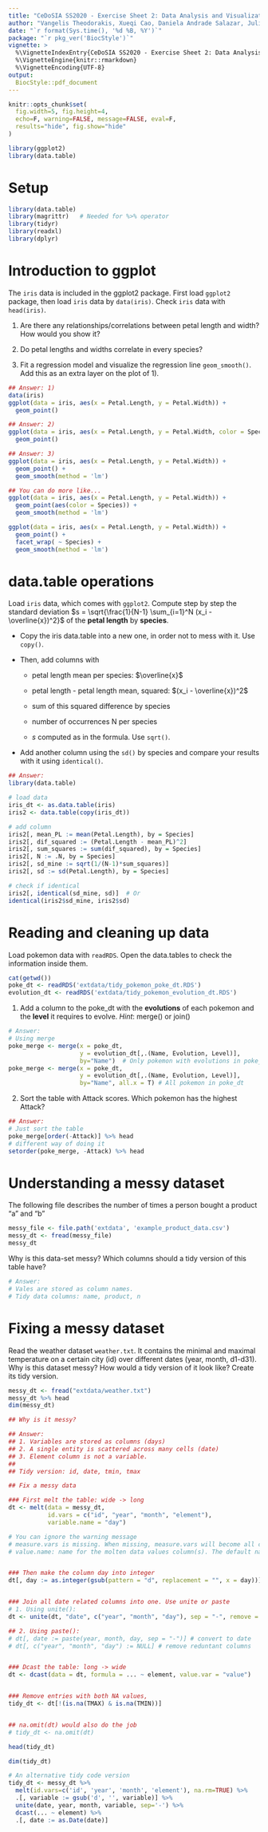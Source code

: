 ```yaml
---
title: "CeDoSIA SS2020 - Exercise Sheet 2: Data Analysis and Visualization"
author: "Vangelis Theodorakis, Xueqi Cao, Daniela Andrade Salazar, Julien Gagneur"
date: "`r format(Sys.time(), '%d %B, %Y')`"
package: "`r pkg_ver('BiocStyle')`"
vignette: >
  %\VignetteIndexEntry{CeDoSIA SS2020 - Exercise Sheet 2: Data Analysis and Visualization}
  %\VignetteEngine{knitr::rmarkdown}
  %\VignetteEncoding{UTF-8}
output: 
  BiocStyle::pdf_document
---
```

  
```r
knitr::opts_chunk$set(
  fig.width=5, fig.height=4, 
  echo=F, warning=FALSE, message=FALSE, eval=F,
  results="hide", fig.show="hide"
)

library(ggplot2)
library(data.table)
```

# Setup

```r
library(data.table)
library(magrittr)   # Needed for %>% operator
library(tidyr)
library(readxl)
library(dplyr)
```


# Introduction to ggplot
The `iris` data is included in the ggplot2 package. First load `ggplot2` package, then load `iris` data by `data(iris)`. Check `iris` data with `head(iris)`. 

1) Are there any relationships/correlations between petal length and width? How would you show it?

2) Do petal lengths and widths correlate in every species?

3) Fit a regression model and visualize the regression line `geom_smooth()`. Add this as an extra layer on the plot of 1).


```r
## Answer: 1)
data(iris)
ggplot(data = iris, aes(x = Petal.Length, y = Petal.Width)) +
  geom_point() 
```


```r
## Answer: 2)
ggplot(data = iris, aes(x = Petal.Length, y = Petal.Width, color = Species)) +
  geom_point()
```

```r
## Answer: 3)
ggplot(data = iris, aes(x = Petal.Length, y = Petal.Width)) +
  geom_point() +
  geom_smooth(method = 'lm')
```

```r
## You can do more like...
ggplot(data = iris, aes(x = Petal.Length, y = Petal.Width)) +
  geom_point(aes(color = Species)) +
  geom_smooth(method = 'lm')

ggplot(data = iris, aes(x = Petal.Length, y = Petal.Width)) +
  geom_point() +
  facet_wrap( ~ Species) +
  geom_smooth(method = 'lm')
```

# data.table operations
Load `iris` data, which comes with `ggplot2`. Compute step by step the standard deviation $s = \sqrt{\frac{1}{N-1} \sum_{i=1}^N (x_i - \overline{x})^2}$ of the **petal length** by **species**.

* Copy the iris data.table into a new one, in order not to mess with it. Use ``copy()``.

* Then, add columns with

    + petal length mean per species: $\overline{x}$
 
    + petal length - petal length mean, squared: $(x_i - \overline{x})^2$

    + sum of this squared difference by species
 
    + number of occurrences N per species
 
    + $s$ computed as in the formula. Use ``sqrt()``.
 
* Add another column using the ``sd()`` by species and compare your results with it using ``identical()``.

```r
## Answer: 
library(data.table)

# load data
iris_dt <- as.data.table(iris)
iris2 <- data.table(copy(iris_dt))

# add column
iris2[, mean_PL := mean(Petal.Length), by = Species]
iris2[, dif_squared := (Petal.Length - mean_PL)^2]
iris2[, sum_squares := sum(dif_squared), by = Species]
iris2[, N := .N, by = Species]
iris2[, sd_mine := sqrt(1/(N-1)*sum_squares)]
iris2[, sd := sd(Petal.Length), by = Species]

# check if identical
iris2[, identical(sd_mine, sd)]  # Or 
identical(iris2$sd_mine, iris2$sd)
```


# Reading and cleaning up data
Load pokemon data with `readRDS`. Open the data.tables to check the information inside them.
```r
cat(getwd())
poke_dt <- readRDS('extdata/tidy_pokemon_poke_dt.RDS')
evolution_dt <- readRDS('extdata/tidy_pokemon_evolution_dt.RDS')
```

1. Add a column to the poke_dt with the **evolutions** of each pokemon and the **level** it requires to evolve.
*Hint*: merge() or join()
```r
# Answer: 
# Using merge
poke_merge <- merge(x = poke_dt, 
                    y = evolution_dt[,.(Name, Evolution, Level)], 
                    by="Name")  # Only pokemon with evolutions in poke_dt
poke_merge <- merge(x = poke_dt, 
                    y = evolution_dt[,.(Name, Evolution, Level)], 
                    by="Name", all.x = T) # All pokemon in poke_dt 
```

2. Sort the table with Attack scores. Which pokemon has the highest Attack? 
```r
## Answer: 
# Just sort the table
poke_merge[order(-Attack)] %>% head
# different way of doing it
setorder(poke_merge, -Attack) %>% head
```

# Understanding a messy dataset


The following file describes the number of times a person bought a product "a" and "b"

```r
messy_file <- file.path('extdata', 'example_product_data.csv')
messy_dt <- fread(messy_file)
messy_dt
```

Why is this data-set messy? Which columns should a tidy version of this table have?

```r
# Answer: 
# Vales are stored as column names. 
# Tidy data columns: name, product, n
```

# Fixing a messy dataset

Read the weather dataset `weather.txt`. It contains the minimal and maximal temperature on a certain city (id) over different dates (year, month, d1-d31). Why is this dataset messy? How would a tidy version of it look like? Create its tidy version.

```r
messy_dt <- fread("extdata/weather.txt")
messy_dt %>% head
dim(messy_dt)
```

```r
## Why is it messy?

## Answer: 
## 1. Variables are stored as columns (days)
## 2. A single entity is scattered across many cells (date)
## 3. Element column is not a variable.
##
## Tidy version: id, date, tmin, tmax
```


```r
## Fix a messy data

### First melt the table: wide -> long
dt <- melt(data = messy_dt, 
           id.vars = c("id", "year", "month", "element"), 
           variable.name = "day") 

# You can ignore the warning message
# measure.vars is missing. When missing, measure.vars will become all columns outside id.vars.
# value.name: name for the molten data values column(s). The default name is 'value'. 


### Then make the column day into integer
dt[, day := as.integer(gsub(pattern = "d", replacement = "", x = day))]


### Join all date related columns into one. Use unite or paste
# 1. Using unite():
dt <- unite(dt, "date", c("year", "month", "day"), sep = "-", remove = TRUE)

## 2. Using paste():
# dt[, date := paste(year, month, day, sep = "-")] # convert to date
# dt[, c("year", "month", "day") := NULL] # remove reduntant columns


### Dcast the table: long -> wide
dt <- dcast(data = dt, formula = ... ~ element, value.var = "value") 


### Remove entries with both NA values,
tidy_dt <- dt[!(is.na(TMAX) & is.na(TMIN))] 


## na.omit(dt) would also do the job
# tidy_dt <- na.omit(dt)

head(tidy_dt)

dim(tidy_dt)
```

```r
# An alternative tidy code version
tidy_dt <- messy_dt %>% 
  melt(id.vars=c('id', 'year', 'month', 'element'), na.rm=TRUE) %>% 
  .[, variable := gsub('d', '', variable)] %>% 
  unite(date, year, month, variable, sep='-') %>% 
  dcast(... ~ element) %>% 
  .[, date := as.Date(date)]
```
